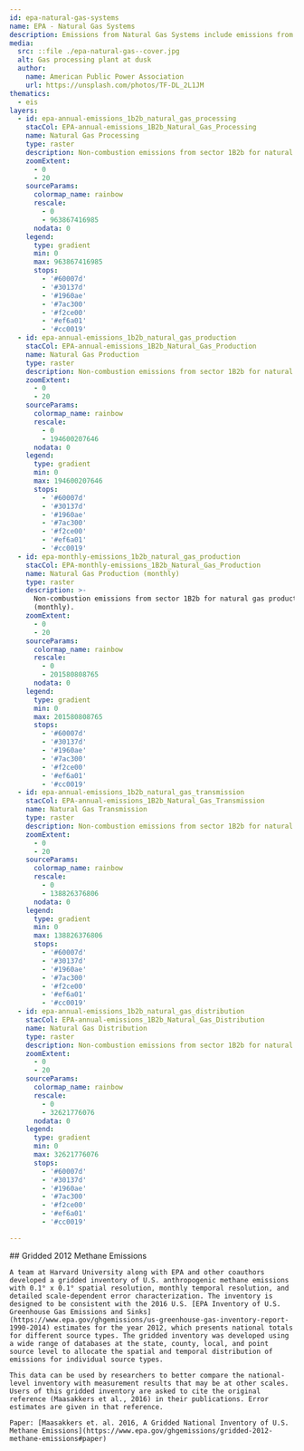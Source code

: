 ```yaml
---
id: epa-natural-gas-systems
name: EPA - Natural Gas Systems
description: Emissions from Natural Gas Systems include emissions from natural gas production, processing, transmission, and distribution
media:
  src: ::file ./epa-natural-gas--cover.jpg
  alt: Gas processing plant at dusk
  author:
    name: American Public Power Association
    url: https://unsplash.com/photos/TF-DL_2L1JM
thematics:
  - eis
layers:
  - id: epa-annual-emissions_1b2b_natural_gas_processing
    stacCol: EPA-annual-emissions_1B2b_Natural_Gas_Processing
    name: Natural Gas Processing
    type: raster
    description: Non-combustion emissions from sector 1B2b for natural gas processing.
    zoomExtent:
      - 0
      - 20
    sourceParams:
      colormap_name: rainbow
      rescale:
        - 0
        - 963867416985
      nodata: 0
    legend:
      type: gradient
      min: 0
      max: 963867416985
      stops:
        - '#60007d'
        - '#30137d'
        - '#1960ae'
        - '#7ac300'
        - '#f2ce00'
        - '#ef6a01'
        - '#cc0019'
  - id: epa-annual-emissions_1b2b_natural_gas_production
    stacCol: EPA-annual-emissions_1B2b_Natural_Gas_Production
    name: Natural Gas Production
    type: raster
    description: Non-combustion emissions from sector 1B2b for natural gas production.
    zoomExtent:
      - 0
      - 20
    sourceParams:
      colormap_name: rainbow
      rescale:
        - 0
        - 194600207646
      nodata: 0
    legend:
      type: gradient
      min: 0
      max: 194600207646
      stops:
        - '#60007d'
        - '#30137d'
        - '#1960ae'
        - '#7ac300'
        - '#f2ce00'
        - '#ef6a01'
        - '#cc0019'
  - id: epa-monthly-emissions_1b2b_natural_gas_production
    stacCol: EPA-monthly-emissions_1B2b_Natural_Gas_Production
    name: Natural Gas Production (monthly)
    type: raster
    description: >-
      Non-combustion emissions from sector 1B2b for natural gas production
      (monthly).
    zoomExtent:
      - 0
      - 20
    sourceParams:
      colormap_name: rainbow
      rescale:
        - 0
        - 201580808765
      nodata: 0
    legend:
      type: gradient
      min: 0
      max: 201580808765
      stops:
        - '#60007d'
        - '#30137d'
        - '#1960ae'
        - '#7ac300'
        - '#f2ce00'
        - '#ef6a01'
        - '#cc0019'
  - id: epa-annual-emissions_1b2b_natural_gas_transmission
    stacCol: EPA-annual-emissions_1B2b_Natural_Gas_Transmission
    name: Natural Gas Transmission
    type: raster
    description: Non-combustion emissions from sector 1B2b for natural gas transmission.
    zoomExtent:
      - 0
      - 20
    sourceParams:
      colormap_name: rainbow
      rescale:
        - 0
        - 138826376806
      nodata: 0
    legend:
      type: gradient
      min: 0
      max: 138826376806
      stops:
        - '#60007d'
        - '#30137d'
        - '#1960ae'
        - '#7ac300'
        - '#f2ce00'
        - '#ef6a01'
        - '#cc0019'
  - id: epa-annual-emissions_1b2b_natural_gas_distribution
    stacCol: EPA-annual-emissions_1B2b_Natural_Gas_Distribution
    name: Natural Gas Distribution
    type: raster
    description: Non-combustion emissions from sector 1B2b for natural gas distribution.
    zoomExtent:
      - 0
      - 20
    sourceParams:
      colormap_name: rainbow
      rescale:
        - 0
        - 32621776076
      nodata: 0
    legend:
      type: gradient
      min: 0
      max: 32621776076
      stops:
        - '#60007d'
        - '#30137d'
        - '#1960ae'
        - '#7ac300'
        - '#f2ce00'
        - '#ef6a01'
        - '#cc0019'

---
```


<Block>
  <Prose>
    ## Gridded 2012 Methane Emissions

    A team at Harvard University along with EPA and other coauthors developed a gridded inventory of U.S. anthropogenic methane emissions with 0.1° x 0.1° spatial resolution, monthly temporal resolution, and detailed scale-dependent error characterization. The inventory is designed to be consistent with the 2016 U.S. [EPA Inventory of U.S. Greenhouse Gas Emissions and Sinks](https://www.epa.gov/ghgemissions/us-greenhouse-gas-inventory-report-1990-2014) estimates for the year 2012, which presents national totals for different source types. The gridded inventory was developed using a wide range of databases at the state, county, local, and point source level to allocate the spatial and temporal distribution of emissions for individual source types.

    This data can be used by researchers to better compare the national-level inventory with measurement results that may be at other scales. Users of this gridded inventory are asked to cite the original reference (Maasakkers et al., 2016) in their publications. Error estimates are given in that reference.

    Paper: [Maasakkers et. al. 2016, A Gridded National Inventory of U.S. Methane Emissions](https://www.epa.gov/ghgemissions/gridded-2012-methane-emissions#paper)

  </Prose>
</Block>
